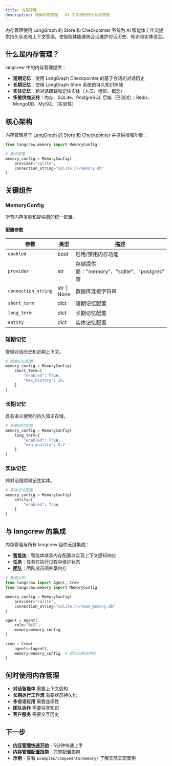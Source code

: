 ```yaml
---
title: 内存管理
description: 理解内存管理 - AI 工作流的持久状态管理
---
```


内存管理使用 LangGraph 的 Store 和 Checkpointer 系统为 AI 智能体工作流提供持久状态和上下文管理，使智能体能够跨会话维护对话历史、知识和实体信息。

## 什么是内存管理？

langcrew 中的内存管理提供：
- **短期记忆**：使用 LangGraph Checkpointer 的基于会话的对话历史
- **长期记忆**：使用 LangGraph Store 系统的持久知识存储
- **实体记忆**：跨对话跟踪和记住实体（人员、组织、概念）
- **多提供商支持**：内存、SQLite、PostgreSQL 后端（已测试）；Redis、MongoDB、MySQL（实验性）

## 核心架构

内存管理基于 [LangGraph 的 Store 和 Checkpointer](https://langchain-ai.github.io/langgraph/concepts/persistence/) 并提供增强功能：

```python
from langcrew.memory import MemoryConfig

# 基本配置
memory_config = MemoryConfig(
    provider="sqlite",
    connection_string="sqlite:///memory.db"
)
```

## 关键组件

### MemoryConfig
所有内存类型和提供商的统一配置。

#### 配置参数

| 参数 | 类型 | 描述 | 默认值 |
|------|------|------|--------|
| `enabled` | bool | 启用/禁用内存功能 | True |
| `provider` | str | 存储提供商："memory"、"sqlite"、"postgres" 等 | "memory" |
| `connection_string` | str \| None | 数据库连接字符串 | None |
| `short_term` | dict | 短期记忆配置 | 见下文 |
| `long_term` | dict | 长期记忆配置 | 见下文 |
| `entity` | dict | 实体记忆配置 | 见下文 |


### 短期记忆
管理对话历史和近期上下文。

```python
# 短期记忆配置
memory_config = MemoryConfig(
    short_term={
        "enabled": True,
        "max_history": 20,
    }
)
```

### 长期记忆
具有语义搜索的持久知识存储。

```python
# 长期记忆配置
memory_config = MemoryConfig(
    long_term={
        "enabled": True,
        "min_quality": 0.7
    }
)
```

### 实体记忆
跨对话跟踪和记住实体。

```python
# 实体记忆配置
memory_config = MemoryConfig(
    entity={
        "enabled": True,
    }
)
```

## 与 langcrew 的集成

内存管理与所有 langcrew 组件无缝集成：

- **[智能体](/zh/concepts/agents)**：智能体继承内存配置以实现上下文感知响应
- **[任务](/zh/concepts/tasks)**：任务在执行过程中维护状态
- **[团队](/zh/concepts/crews)**：团队成员间共享内存

```python
# 集成示例
from langcrew import Agent, Crew
from langcrew.memory import MemoryConfig

memory_config = MemoryConfig(
    provider="sqlite",
    connection_string="sqlite:///team_memory.db"
)

agent = Agent(
    role="助手",
    memory=memory_config
)

crew = Crew(
    agents=[agent],
    memory=memory_config  # 团队间共享内存
)
```

## 何时使用内存管理

- **对话智能体** 需要上下文感知
- **长期运行工作流** 需要状态持久化
- **多会话应用** 需要连续性
- **团队协作** 需要共享知识
- **客户服务** 需要交互历史

## 下一步

- **[内存管理快速开始](/zh/guides/memory/getting-started)** - 5分钟快速上手
- **[内存管理配置指南](/zh/guides/memory/configuration)** - 完整配置指南
- **示例** - 查看 `examples/components/memory/` 了解实际实现案例